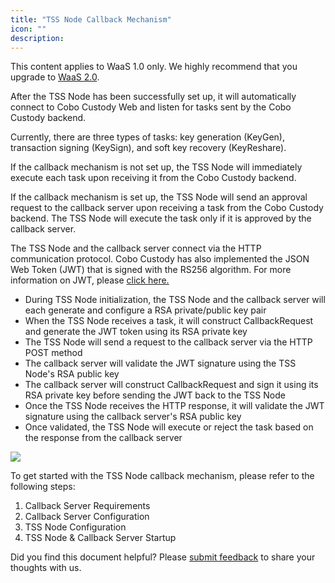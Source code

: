 ```yaml
---
title: "TSS Node Callback Mechanism"
icon: ""
description:
---
```

<Note>This content applies to WaaS 1.0 only. We highly recommend that you upgrade to [WaaS 2.0](/v2/guides/overview/introduction).</Note>

After the TSS Node has been successfully set up, it will automatically connect to Cobo Custody Web and listen for tasks sent by the Cobo Custody backend.&#x20;

Currently, there are three types of tasks: key generation (KeyGen), transaction signing (KeySign), and soft key recovery (KeyReshare).&#x20;

If the callback mechanism is not set up, the TSS Node will immediately execute each task upon receiving it from the Cobo Custody backend.&#x20;

If the callback mechanism is set up, the TSS Node will send an approval request to the callback server upon receiving a task from the Cobo Custody backend. The TSS Node will execute the task only if it is approved by the callback server.

The TSS Node and the callback server connect via the HTTP communication protocol. Cobo Custody has also implemented the JSON Web Token (JWT) that is signed with the RS256 algorithm. For more information on JWT, please [click here.](https://jwt.io/introduction)&#x20;

* During TSS Node initialization, the TSS Node and the callback server will each generate and configure a RSA private/public key pair&#x20;
* When the TSS Node receives a task, it will construct CallbackRequest and generate the JWT token using its RSA private key&#x20;
* The TSS Node will send a request to the callback server via the HTTP POST method&#x20;
* The callback server will validate the JWT signature using the TSS Node's RSA public key&#x20;
* The callback server will construct CallbackRequest and sign it using its RSA private key before sending the JWT back to the TSS Node
* Once the TSS Node receives the HTTP response, it will validate the JWT signature using the callback server's RSA public key&#x20;
* Once validated, the TSS Node will execute or reject the task based on the response from the callback server

<img src="/v1/images/tss_node_callback_server.png" />

To get started with the TSS Node callback mechanism, please refer to the following steps:&#x20;

1. Callback Server Requirements&#x20;
2. Callback Server Configuration&#x20;
3. TSS Node Configuration&#x20;
4. TSS Node & Callback Server Startup

<Tip>Did you find this document helpful? Please [submit feedback](https://forms.zohopublic.com/cobo/form/DocumentFeedbackForm/formperma/QvLOhxJv1_JMsJ-1dleZ8Itb_7rzN-LtgvsDdxosoVI) to share your thoughts with us.</Tip>